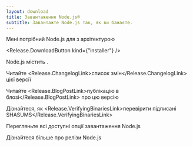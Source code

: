 ```yaml
---
layout: download
title: Завантаження Node.js®
subtitle: Завантажте Node.js так, як ви бажаєте.
---
```


<section>
Мені потрібний Node.js <Release.VersionDropdown /> для <Release.OperatingSystemDropdown exclude={["LINUX", "AIX"]} /> з архітектурою <Release.BitnessDropdown />

<Release.DownloadButton kind={"installer"} />
</section>

<section>
Node.js містить <Release.NpmLink />.

Читайте <Release.ChangelogLink>список змін</Release.ChangelogLink> цієї версії

Читайте <Release.BlogPostLink>публікацію в блозі</Release.BlogPostLink> про цю версію

Дізнайтеся, як <Release.VerifyingBinariesLink>перевірити підписані SHASUMS</Release.VerifyingBinariesLink>

Перегляньте всі доступні <LinkWithArrow href="https://nodejs.org/dist/">опції завантаження</LinkWithArrow> Node.js

Дізнайтеся більше про <LinkWithArrow href="about/previous-releases">релізи Node.js</LinkWithArrow>
</section>
